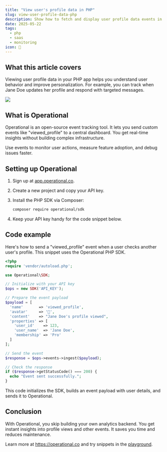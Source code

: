 ```yaml
---
title: "View user's profile data in PHP"
slug: view-user-profile-data-php
description: Show how to fetch and display user profile data events in PHP using Operational for real-time tracking and analysis.
date: 2025-05-22
tags:
  - php
  - saas
  - monitoring
icon: 👤
---
```


## What this article covers

Viewing user profile data in your PHP app helps you understand user behavior and improve personalization. For example, you can track when Jane Doe updates her profile and respond with targeted messages.

![](https://operational.co/images/pitch/ops_insitu.jpg)

## What is Operational

Operational is an open-source event tracking tool. It lets you send custom events like "viewed_profile" to a central dashboard. You get real-time insights without building complex infrastructure.

Use events to monitor user actions, measure feature adoption, and debug issues faster.

## Setting up Operational

1. Sign up at [app.operational.co](https://app.operational.co).
2. Create a new project and copy your API key.
3. Install the PHP SDK via Composer:

   ```bash
   composer require operational/sdk
   ```

4. Keep your API key handy for the code snippet below.

## Code example

Here's how to send a "viewed_profile" event when a user checks another user's profile. This snippet uses the Operational PHP SDK.

```php
<?php
require 'vendor/autoload.php';

use Operational\SDK;

// Initialize with your API key
$ops = new SDK('API_KEY');

// Prepare the event payload
$payload = [
  'name'       => 'viewed_profile',
  'avatar'     => '👤',
  'content'    => "Jane Doe's profile viewed",
  'properties' => [
    'user_id'    => 123,
    'user_name'  => 'Jane Doe',
    'membership' => 'Pro'
  ]
];

// Send the event
$response = $ops->events->ingest($payload);

// Check the response
if ($response->getStatusCode() === 200) {
  echo "Event sent successfully.";
}
```

This code initializes the SDK, builds an event payload with user details, and sends it to Operational.

## Conclusion

With Operational, you skip building your own analytics backend. You get instant insights into profile views and other events. It saves you time and reduces maintenance.

Learn more at https://operational.co and try snippets in the [playground](https://operational.co/playground).